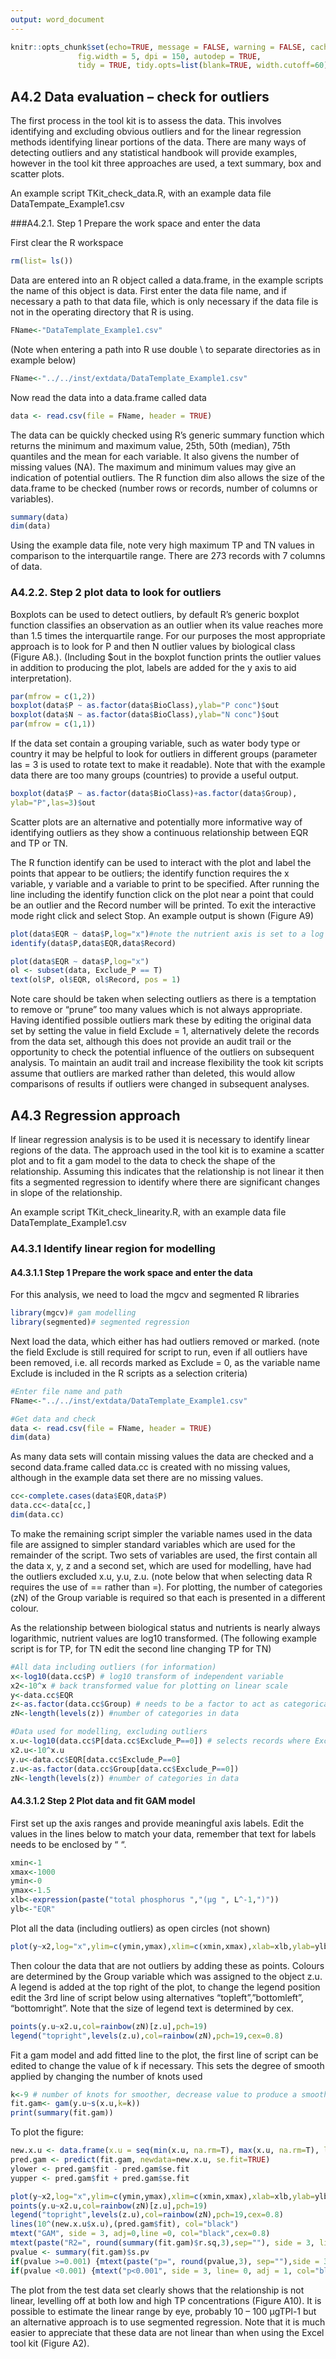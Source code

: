 ```yaml
---
output: word_document
---
```


```r
knitr::opts_chunk$set(echo=TRUE, message = FALSE, warning = FALSE, cache = TRUE,
               fig.width = 5, dpi = 150, autodep = TRUE,
               tidy = TRUE, tidy.opts=list(blank=TRUE, width.cutoff=60))
```


## A4.2 Data evaluation – check for outliers

The first process in the tool kit is to assess the data. This involves identifying and excluding obvious outliers and for the linear regression methods identifying linear portions of the data.  There are many ways of detecting outliers and any statistical handbook will provide examples, however in the tool kit three approaches are used, a text summary, box and scatter plots.

An example script TKit_check_data.R, with an example data file DataTempate_Example1.csv

###A4.2.1. Step 1 Prepare the work space and enter the data

First clear the R workspace
```r
rm(list= ls()) 
```

Data are entered into an R object called a data.frame, in the example scripts the name of this object is data.  First enter the data file name, and if necessary a path to that data file, which is only necessary if the data file is not in the operating directory that R is using.

```r
FName<-"DataTemplate_Example1.csv"
```

(Note when entering a path into R use double \\ to separate directories as in example below)

```r
FName<-"../../inst/extdata/DataTemplate_Example1.csv"
```

Now read the data into a data.frame called data

```r
data <- read.csv(file = FName, header = TRUE)
```

The data can be quickly checked using R’s generic summary function which returns the minimum and maximum value, 25th, 50th (median), 75th quantiles and the mean for each variable. It also givens the number of missing values (NA).  The maximum and minimum values may give an indication of potential outliers. The R function dim also allows the size of the data.frame to be checked (number rows or records, number of columns or variables).

```r
summary(data)
dim(data)
```

Using the example data file, note very high maximum TP and TN values in comparison to the interquartile range.  There are 273 records with 7 columns of data.

### A4.2.2. Step 2 plot data to look for outliers

Boxplots can be used to detect outliers, by default R’s generic boxplot function classifies an observation as an outlier when its value reaches more than 1.5 times the interquartile range. For our purposes the most appropriate approach is to look for P and then N outlier values by biological class (Figure A8.). (Including $out in the boxplot function prints the outlier values in addition to producing the plot, labels are added for the y axis to aid interpretation).

```r
par(mfrow = c(1,2))
boxplot(data$P ~ as.factor(data$BioClass),ylab="P conc")$out
boxplot(data$N ~ as.factor(data$BioClass),ylab="N conc")$out	
par(mfrow = c(1,1))
```

If the data set contain a grouping variable, such as water body type or country it may be helpful to look for outliers in different groups (parameter las = 3 is used to rotate text to make it readable). Note that with the example data there are too many groups (countries) to provide a useful output.

```r
boxplot(data$P ~ as.factor(data$BioClass)+as.factor(data$Group),
ylab="P",las=3)$out
```

Scatter plots are an alternative and potentially more informative way of identifying outliers as they show a continuous relationship between EQR and TP or TN. 

The R function identify can be used to interact with the plot and label the points that appear to be outliers; the identify function requires the x variable, y variable and a variable to print to be specified. After running the line including the identify function click on the plot near a point that could be an outlier and the Record number will be printed.  To exit the interactive mode right click and select Stop. An example output is shown (Figure A9)

```r
plot(data$EQR ~ data$P,log="x")#note the nutrient axis is set to a log scale
identify(data$P,data$EQR,data$Record)
```

```r
plot(data$EQR ~ data$P,log="x")
ol <- subset(data, Exclude_P == T)
text(ol$P, ol$EQR, ol$Record, pos = 1)
```


Note care should be taken when selecting outliers as there is a temptation to remove or “prune” too many values which is not always appropriate.  Having identified possible outliers mark these by editing the original data set by setting the value in field Exclude = 1, alternatively delete the records from the data set, although this does not provide an audit trail or the opportunity to check the potential influence of the outliers on subsequent analysis.  To maintain an audit trail and increase flexibility the took kit scripts assume that outliers are marked rather than deleted, this would allow comparisons of results if outliers were changed in subsequent analyses.

## A4.3 Regression approach 

If linear regression analysis is to be used it is necessary to identify linear regions of the data. The approach used in the tool kit is to examine a scatter plot and to fit a gam model to the data to check the shape of the relationship. Assuming this indicates that the relationship is not linear it then fits a segmented regression to identify where there are significant changes in slope of the relationship.

An example script TKit_check_linearity.R, with an example data file DataTemplate_Example1.csv

### A4.3.1 Identify linear region for modelling

#### A4.3.1.1  Step 1 Prepare the work space and enter the data

For this analysis, we need to load the mgcv and segmented R libraries

```r
library(mgcv)# gam modelling
library(segmented)# segmented regression
```

Next load the data, which either has had outliers removed or marked. (note the field Exclude is still required for script to run, even if all outliers have been removed, i.e. all records marked as Exclude = 0, as the variable name Exclude is included in the R scripts as a selection criteria)

```r
#Enter file name and path
FName<-"../../inst/extdata/DataTemplate_Example1.csv"

#Get data and check
data <- read.csv(file = FName, header = TRUE)
dim(data)
```


As many data sets will contain missing values the data are checked and a second data.frame called data.cc is created with no missing values, although in the example data set there are no missing values.

```r
cc<-complete.cases(data$EQR,data$P)
data.cc<-data[cc,]
dim(data.cc)
```

To make the remaining script simpler the variable names used in the data file are assigned to simpler standard variables which are used for the remainder of the script. Two sets of variables are used, the first contain all the data x, y, z and a second set, which are used for modelling, have had the outliers excluded x.u, y.u, z.u. (note below that when selecting data R requires the use of == rather than =). For plotting, the number of categories (zN) of the Group variable is required so that each is presented in a different colour.

As the relationship between biological status and nutrients is nearly always logarithmic, nutrient values are log10 transformed. (The following example script is for TP, for TN edit the second line changing TP for TN)


```r
#All data including outliers (for information)
x<-log10(data.cc$P) # log10 transform of independent variable
x2<-10^x # back transformed value for plotting on linear scale
y<-data.cc$EQR
z<-as.factor(data.cc$Group) # needs to be a factor to act as categorical variable
zN<-length(levels(z)) #number of categories in data
```


```r
#Data used for modelling, excluding outliers
x.u<-log10(data.cc$P[data.cc$Exclude_P==0]) # selects records where Exclude_P = 0
x2.u<-10^x.u
y.u<-data.cc$EQR[data.cc$Exclude_P==0]
z.u<-as.factor(data.cc$Group[data.cc$Exclude_P==0])
zN<-length(levels(z)) #number of categories in data
```


#### A4.3.1.2 Step 2 Plot data and fit GAM model
First set up the axis ranges and provide meaningful axis labels.  Edit the values in the lines below to match your data, remember that text for labels needs to be enclosed by “ “.

```r
xmin<-1
xmax<-1000
ymin<-0
ymax<-1.5
xlb<-expression(paste("total phosphorus ","(µg ", L^-1,")"))
ylb<-"EQR"
```

Plot all the data (including outliers) as open circles (not shown)

```r
plot(y~x2,log="x",ylim=c(ymin,ymax),xlim=c(xmin,xmax),xlab=xlb,ylab=ylb,cex=1)
```

Then colour the data that are not outliers by adding these as points. Colours are determined by the Group variable which was assigned to the object z.u. A legend is added at the top right of the plot, to change the legend position edit the 3rd line of script below using alternatives “topleft”,”bottomleft”, “bottomright”.  Note that the size of legend text is determined by cex.

```r
points(y.u~x2.u,col=rainbow(zN)[z.u],pch=19)
legend("topright",levels(z.u),col=rainbow(zN),pch=19,cex=0.8)
```

Fit a gam model and add fitted line to the plot, the first line of script can be edited to change the value of k if necessary.  This sets the degree of smooth applied by changing the number of knots used

```r
k<-9 # number of knots for smoother, decrease value to produce a smoother curve
fit.gam<- gam(y.u~s(x.u,k=k))
print(summary(fit.gam))
```

To plot the figure:

```r
new.x.u <- data.frame(x.u = seq(min(x.u, na.rm=T), max(x.u, na.rm=T), length = length(x.u)))
pred.gam <- predict(fit.gam, newdata=new.x.u, se.fit=TRUE)
ylower <- pred.gam$fit - pred.gam$se.fit
yupper <- pred.gam$fit + pred.gam$se.fit

plot(y~x2,log="x",ylim=c(ymin,ymax),xlim=c(xmin,xmax),xlab=xlb,ylab=ylb,cex=1)
points(y.u~x2.u,col=rainbow(zN)[z.u],pch=19)
legend("topright",levels(z.u),col=rainbow(zN),pch=19,cex=0.8)
lines(10^(new.x.u$x.u),(pred.gam$fit), col="black")
mtext("GAM", side = 3, adj=0,line =0, col="black",cex=0.8)
mtext(paste("R2=", round(summary(fit.gam)$r.sq,3),sep=""), side = 3, line=0,adj=.5, col="black",cex=0.8)
pvalue <- summary(fit.gam)$s.pv
if(pvalue >=0.001) {mtext(paste("p=", round(pvalue,3), sep=""),side = 3, line =0, adj = 1, col = "black",cex=0.8)}
if(pvalue <0.001) {mtext("p<0.001", side = 3, line= 0, adj = 1, col="black",cex=0.8)}
```

The plot from the test data set clearly shows that the relationship is not linear, levelling off at both low and high TP concentrations (Figure A10).  It is possible to estimate the linear range by eye, probably 10 – 100 µgTPl-1 but an alternative approach is to use segmented regression. Note that it is much easier to appreciate that these data are not linear than when using the Excel tool kit (Figure A2).


<!-- A4.3.1.3 Step 3 Fit segmented linear model -->
<!-- To fit a segmented regression, it is necessary to estimate the break points. In the test data set curvature is not that marked, thus it is best to start with a single break point. Other data sets may clearly require 2 break points and to accommodate these two different functions have been provided. -->
<!-- First it is necessary to set up two user defined functions Myseg (single break point) and Myseg2 (2 break point). Run the following lines of script to load the user functions into R -->
<!-- #.................................................................................. -->
<!-- Myseg<-function(x2,y,EstBk,EstBk2) -->
<!--  { -->
<!--  Eb<-log10(EstBk) -->
<!--  Eb2<-log10(EstBk) -->
<!--  x<-log10(x2) -->
<!--  print(mod<-lm(y ~ x)) -->
<!--  print(o<-segmented(mod,seg.Z=~x,psi=list(x = c(Eb))))#--fit segmented model -->
<!--  print(summary(o)) -->
<!--  print(bkpt<-10^(o$psi[1,2])) -->
<!--  segments(10^(o$psi[1,2]-o$psi[1,3]),ymin,10^(o$psi[1,2]+o$psi[1,3]),ymin) -->
<!--  points(10^(o$psi[1,2]),ymin,pch=3,cex=1.5) -->
<!--  text(10^(o$psi[1,2]),ymin,round(10^(o$psi[1,2])),pos=3) -->
<!--  print(10^(o$psi[1,2]-o$psi[1,3])) # lower estimate of break point -->
<!--  print(10^(o$psi[1,2]+o$psi[1,3])) -->
<!--  (int<-coef(o)[1]) -->
<!--  (slope<-coef(o)[2]) -->
<!--  (slope2<-coef(o)[2] + coef(o)[3]) -->
<!--  (int2<- int + slope * o$psi[1,2] - slope2 * o$psi[1,2] ) -->
<!--  abline(int,slope, col="blue") -->
<!--  #abline(int2,slope2,col="green") -->
<!--  } -->

<!-- #.................................................................................. -->
<!-- Myseg2<-function(x2,y,EstBk,EstBk2) -->
<!--  { -->
<!--  Eb<-log10(EstBk) -->
<!--  Eb2<-log10(EstBk2) -->
<!--  x<-log10(x2) -->
<!--  print(mod<-lm(y ~ x)) -->
<!--  print(o<-segmented(mod,seg.Z=~x,psi=list(x = c(Eb,Eb2))))#- segmented model -->
<!--  print(summary(o)) -->
<!--  #First break point -->
<!--  print(bkpt<-10^(o$psi[1,2])) -->
<!--  segments(10^(o$psi[1,2]-o$psi[1,3]),ymin,10^(o$psi[1,2]+o$psi[1,3]),ymin) -->
<!--  points(10^(o$psi[1,2]),ymin,pch=3,cex=1.5) -->
<!--  text(10^(o$psi[1,2]),ymin,round(10^(o$psi[1,2])),pos=3) -->
<!--  print(10^(o$psi[1,2]-o$psi[1,3])) # lower estimate of break point -->
<!--  print(10^(o$psi[1,2]+o$psi[1,3])) -->
<!--  #Second break point -->
<!--  print(bkpt2<-10^(o$psi[2,2])) -->
<!--  segments(10^(o$psi[2,2]-o$psi[2,3]),ymin,10^(o$psi[2,2]+o$psi[2,3]),ymin) -->
<!--  points(10^(o$psi[2,2]),ymin,pch=3,cex=1.5) -->
<!--  text(10^(o$psi[2,2]),ymin,round(10^(o$psi[2,2])),pos=3) -->
<!--  print(10^(o$psi[2,2]-o$psi[2,3])) # lower estimate of break point -->
<!--  print(10^(o$psi[2,2]+o$psi[2,3])) -->
<!--  #Calculate slopes and intercepts for each segment -->
<!--  #Seg1 -->
<!--  (int<-coef(o)[1]) -->
<!--  (slope<-coef(o)[2]) -->
<!--  abline(int,slope, col="green") -->
<!--  #Seg2 -->
<!--  (slope2<-coef(o)[2] + coef(o)[3]) -->
<!--  (int2<- int + slope * o$psi[1,2] - slope2 * o$psi[1,2] ) -->
<!--  abline(int2,slope2,col="blue") -->
<!--  #Seg3 -->
<!--  (slope3<-coef(o)[3] + coef(o)[4]) -->
<!--  (int3<- int2 + slope2 * o$psi[2,2] - slope3 * o$psi[2,2] ) -->
<!--  abline(int3,slope3,col="red") -->
<!--  } -->
<!-- #.................................................................................. -->
<!-- For a single break point edit the first line of script to enter the approximate break point, then run the Myseg function line -->
<!-- EstBk<-75  # edit this line with estimated break point -->
<!-- Myseg(x2.u,y.u,EstBk) -->
<!-- For two break points edit the next two lines of script to enter the approximate break points, then run the Myseg2 function line -->
<!-- EstBk<-25  # edit this line with estimated lower break point -->
<!-- EstBk2<-100 # edit this line with estimated upper break point -->
<!-- Myseg2(x2.u,y.u,EstBk,EstBk2) -->

<!-- These scripts add best fit lines to the plot and mark the estimated break points, together with their upper and lower confidence limits, which are printed on the screen as the last lines of output.  e.g. for the 1 break point method the screen shows the list below (Figure A11b).  break point (137), followed by its lower (102) and upper (183) confidence limits -->
<!-- [1] 137.3161 -->
<!-- [1] 102.718 -->
<!-- [1] 183.5678 -->
<!-- With the example data set fitting two break points produces rather unstable predictions, with the lower break varying from 9 -30 µgl-1, an indication that curvature at the lower end of the relationship is weak and that the uncertainty is high. -->

<!-- Figure A 11 Scatter plot showing relationship between EQR and TP with fitted GAM model, with segmented regression lines. a) with two estimated break points at 30 & 125 µgl-1 b) with single estimated break point at 138 µgl-1 (note the break points will only be shown if the y axis starts at 0) -->
<!-- From these outputs, it is possible to determine what range of data can be used to fit a sensible linear relationship.  In this example the curvature is not that great and the estimated break points (30 µgl-1 & 125 µgl-1) would remove many of the data points, thus a single upper limit is used of 138 µgl-1 based on the single break point model. The blue line shows the resulting linear relationship, which tracks the linear portion of the GAM model very closely.  These break points also provide sufficient data above and below the high/good and good/moderate boundary EQR values (0.8 , 0.6) and thus meet the requirements for predicting the TP values at the boundaries. They are also nutrient concentrations that fit with ecological expectations (Phillips et al., 2008). It is important to stress that selecting the segment of data to be used will have a significant influence on the slope of the linear models and thus the predicted boundary values and is to an extent a subjective decision, albeit guided by the gam and segmented regression models. Using the Excel tool different segments of data can quickly be selected and the results compared. -->
<!-- A4.4 Fit regression models and predict boundary values -->
<!-- In the case of data from a single water body type the objective is to fit a simple linear regression. As explained in section in section 2.4 there is uncertainty regarding the true slope of the relationship when the independent variable (nutrient concentration) is likely to contain significant uncertainty.  Thus, the tool kit fits 3 models and estimates the boundary values from each model -->
<!-- •	A OLS regression with EQR as the dependent variable -->
<!-- •	A OLS regression with nutrient concentration as the dependent variable -->
<!-- •	A type II regression, Ranged Major Axis (RMA) regression (Legendre, 2013) -->
<!-- It should be noted that the script for fitting these models is relatively complex and it is not recommended that users unfamiliar with R should attempt to edit the script and thus the default variables in the example data file should be used wherever possible -->
<!-- A second more complex script is provided which deals with data that includes different water body types (TKit_fit_lin_mod2.R).  This is useful where data for a single type do not have a sufficient range of nutrient concentrations to fit a robust model, but it can be demonstrated that the types have similar slopes. In this case RMA regression cannot be used and an alternative approach where the slopes of the two OLS regressions are averaged to provide an geometric mean regression which achieves a similar result. -->
<!-- A4.4.1 Simple case 1, data from a single group (Type or Country). -->
<!-- Example script TKit_fit_lin_mod1.R and the data file DataTemplate_Example1.csv (data are from a single lake type) -->
<!-- For this example, we will continue with TP data, for this analysis we need to load the lmodel2 library. As above we start by clearing the workspace and loading the data -->
<!-- A4.4.2 Step 1 Prepare work space and load data -->
<!-- library(lmodel2)# Type 2 regression -->

<!-- rm(list= ls())  # Clear data -->

<!-- #Enter file name and path -->
<!-- FName<-"DataTemplate_Example2.csv" -->

<!-- #Get data and check -->
<!-- data <- read.csv(file = FName, header = TRUE) -->
<!-- dim(data) -->
<!-- summary(data) -->
<!-- Edit the following line if TP was to be used -->
<!-- #Identify the records with both EQR and P data -->
<!-- cc<-complete.cases(data$EQR,data$P) -->
<!-- data.cc<-data[cc,] -->
<!-- dim(data.cc) -->
<!-- #Data used for modelling, excluding outliers -->
<!-- Assign all the data to x and y variables, including outliers, (so that the outliers can be plotted for information, they are excluded for model fitting within the script) -->
<!-- x<-log10(data.cc$P) -->
<!-- x2<-10^x -->
<!-- y<-data.cc$EQR -->
<!-- Identify the data to be used for modelling, edit the following lines to specify the linear section of the data. In this example the TP data is linear below 138 µgl-1. However, to allow for situations where 2 breaks are needed both a minimum and maximum value are required, with a lower value in this example of 1 µgl-1. -->
<!-- nut.min<-1 # min nutrient value used for model -->
<!-- nut.max<-138 # max nutrient value used for model -->
<!-- To calculate boundary values EQR boundaries are entered. Edit if normalised boundaries of 0.80 and 0.60 are not appropriate -->
<!-- HG<-0.80 -->
<!-- GM<-0.60 -->
<!-- Assign the data, edit the next line if TP or other variable names are used -->
<!-- x.u<-log10(data.cc$P[data.cc$P<=nut.max & -->
<!-- + data.cc$P>=nut.min & -->
<!-- + data.cc$Exclude_P==FALSE]) -->
<!-- y.u<-data.cc$EQR[data.cc$P<=nut.max & -->
<!-- + data.cc$P>=nut.min & -->
<!-- + data.cc$Exclude_P==FALSE] -->
<!-- x2.u<-10^x.u  #back transformed x for plotting on linear scale -->
<!-- The following 2 lines allow a check that the number of records for x and y are the same, a useful check if variable names have had to be changed -->
<!-- length(x.u) -->
<!-- length(y.u) -->
<!-- A4.4.3 Step 2 Fit models and calculate boundaries -->
<!-- Fit OLS model 1 (EQR v Nutrient) and assign intercept to int1 and slope to slope1 -->
<!-- summary(mod1<-lm(y.u~x.u))#Fit model -->
<!-- (int1<-summary(mod1)[[4]][[1]]) -->
<!-- (slope1<-summary(mod1)[[4]][[2]]) -->
<!-- Predict values from model 1 and calculate the upper and lower quantiles of the residuals to use as estimates of the possible range of boundary values -->
<!-- pred.y1<-data.frame(predict(mod1),resid(mod1))#Calculate predicted values and residuals -->
<!-- (upresid.1<-quantile(resid(mod1),0.75,na.rm=T))#All residuals -->
<!-- (lwresid.1<-quantile(resid(mod1),0.25,na.rm=T)) -->
<!-- Calculate the good/moderate and high/good boundary values using model 1 parameters (GM.mod1, HG.mod1) and estimate the range of boundary values using the upper and lower quantiles of the residuals (GMU.mod1, GML.mod1, HGU.mod1, HGL.mod1) -->
<!-- (GM.mod1<-round(10^((GM-int1)/slope1),0)) # Predicted GM boundary value -->
<!-- (GMU.mod1<-round(10^((GM-int1-upresid.1)/slope1),0)) -->
<!-- (GML.mod1<-round(10^((GM-int1-lwresid.1)/slope1),0)) -->

<!-- (HG.mod1<-round(10^((HG-int1)/slope1),0)) # Predicted HG boundary value -->
<!-- (HGU.mod1<-round(10^((HG-int1-upresid.1)/slope1),0)) -->
<!-- (HGL.mod1<-round(10^((HG-int1-lwresid.1)/slope1),0)) -->
<!-- Fit OLS model 2 (Nutrient v EQR) and assign intercept to int2 and slope to slope2 -->
<!-- summary(mod2<-lm(x.u~y.u)) # Fit model -->
<!-- (int2<-summary(mod2)[[4]][[1]]) -->
<!-- (slope2<-summary(mod2)[[4]][[2]]) -->
<!-- To compare model 2 with model 1 we need to invert the model so that -->
<!-- x = slope2 * y   becomes -->
<!-- y = 1/slope2 *x -->
<!-- thus the inverted model has a slope of 1/slope2. -->
<!-- As we know that the definition of the best fit line passes through the point (x̅, y̅) then the intercept value for the inverted model 2 can be calculated as y̅ - x̅/slope2.  This is the value of y when x = 0 which the script assigns to variable y0. -->
<!-- (y0<-mean(y.u)- (mean(x.u)/slope2)) -->
<!-- Set up a new data.frame with observed data x.u, y.u and calculated y0 from inverted model 2 and add the calculated predicted y values and the model residuals. Calculate the upper and lower quantiles of the residuals to use as estimates of the possible range of boundary values -->
<!-- (pred.y2<-data.frame(x.u,y.u,y0)) # set up data.frame -->
<!-- (pred.y2<-within(pred.y2,pred.y2<-x.u*1/slope2+y0)) # calc predicted values -->
<!-- (pred.y2<-within(pred.y2,resid.2<-y.u-pred.y2)) # calc residuals resid.2 -->
<!-- upresid.2<-quantile(pred.y2$resid.2,0.75,na.rm=T) -->
<!-- lwresid.2<-quantile(pred.y2$resid.2,0.25,na.rm=T) -->
<!-- Calculate the good/moderate and high/good boundary values using inverted model 2 parameters (GM.mod2, HG.mod2) and estimate the range of boundary values using the upper and lower quantiles of the residuals (GMU.mod2, GML.mod2, HGU.mod2, HGL.mod2) -->
<!-- (GM.mod2<-round(10^((GM-y0)*slope2),0)) # Predicted GM boundary value -->
<!-- (GMU.mod2<-round(10^((GM-y0-upresid.2)*slope2),0)) -->
<!-- (GML.mod2<-round(10^((GM-y0-lwresid.2)*slope2),0)) -->

<!-- (HG.mod2<-round(10^((HG-y0)*slope2),0)) # Predicted HG boundary factor (HA) -->
<!-- (HGU.mod2<-round(10^((HG-y0-upresid.2)*slope2),0)) -->
<!-- (HGL.mod2<-round(10^((HG-y0-lwresid.2)*slope2),0)) -->
<!-- Fit model 4 (EQR v Nutrient) using type II Ranged Major Axis (RMA) regression and assign intercept to RMA.int and slope to RMA.slope.  (note model 3 in the Tool Kit is a geometric mean regression calculated by taking the geometric average of the slopes of model 1 and inverted model 2. It is not needed for the simple case of a relationship without a factor). -->
<!-- To fit a RMA regression we use R package lmodel2 which performs a variety of regression methods including RMA -->
<!-- lmod<-lmodel2(y.u~x.u,range.y="relative",range.x="interval",nperm=99) -->
<!-- lmod # provides a summary of all models including conventional OLS -->
<!-- (RMA.int<-lmod$regression.results[[2]][[4]]) -->
<!-- (RMA.slope<-lmod$regression.results[[3]][[4]]) -->
<!-- Predict values from model 4 and calculate the upper and lower quantiles of the residuals to use as estimates of the possible range of boundary values -->
<!-- pred.yRMA<-x.u*RMA.slope+RMA.int -->
<!-- (upresid.RMA<-quantile(resid.RMA<-y.u-pred.yRMA,0.75,na.rm=T)) -->
<!-- (lwresid.RMA<-quantile(resid.RMA<-y.u-pred.yRMA,0.25,na.rm=T)) -->
<!-- Calculate the good/moderate and high/good boundary values using model 4 parameters (GM.mod4, HG.mod4) and estimate the range of boundary values using the upper and lower quantiles of the residuals (GMU.mod4, GML.mod4, HGU.mod4, HGL.mod4) -->
<!-- (GM.mod4<-round(10^((GM-RMA.int)/RMA.slope),0))#Predicted GM boundary value -->
<!-- (GML.mod4<-round(10^((GM-RMA.int-lwresid.RMA)/RMA.slope),0)) -->
<!-- (GMU.mod4<-round(10^((GM-RMA.int-upresid.RMA)/RMA.slope),0)) -->

<!-- (HG.mod4<-round(10^((HG-RMA.int)/RMA.slope),0))#Predicted HG boundary value -->
<!-- (HGL.mod4<-round(10^((HG-RMA.int-lwresid.RMA)/RMA.slope),0)) -->
<!-- (HGU.mod4<-round(10^((HG-RMA.int-upresid.RMA)/RMA.slope),0)) -->
<!-- > -->
<!-- A4.4.4 Step 3 Plot graphs and output boundaries -->
<!-- This section will produce 3 plots comparing the three models and the predicted good/moderate nutrient boundary values. The final section places a copy of the boundary values into the clipboard to allow values to be pasted into Excel to create a summary table -->
<!-- First set up the axis ranges and provide axis labels.  Edit the values in the lines below to match your data. -->
<!-- x<-log10(data.cc$P) -->
<!-- x2<-10^x -->
<!-- y<-data.cc$EQR -->
<!-- xmin<- 5 -->
<!-- xmax<- 500 -->
<!-- ymin<- 0 -->
<!-- ymax<- 1.5 -->
<!-- xlb<-expression(paste("total phosphorus ","(µg ", L^-1,")")) -->
<!-- ylb<-"EQR" # Y axis label -->
<!-- Create a new graphics window and set up 3 panes with appropriate margins -->
<!-- win.graph(width=14,height=4.5)# new graphic window -->
<!-- par(mfrow=c(1,3)) -->
<!-- par(mar=c(4,5,3.5,1)) -->
<!-- Set up title for Fig A and produce plot. -->
<!-- title<-"Regression of EQR on P" -->
<!-- First plot all the data as open circles -->
<!-- plot(y~x2,ylim=c(ymin,ymax),xlim=c(xmin,xmax),main=title,log="x",ylab=ylb, -->
<!-- xlab=xlb,las=1) -->
<!-- Mark the data points used for models as solid circles -->
<!-- points(y.u~x2.u,pch=19) -->
<!-- Add cross to mark data mean point ( x̅ ,y̅) -->
<!-- points((10^mean(x.u)),mean(y.u),pch=3,cex=3) # plot mean of x and y -->
<!-- Extract regression statistics and add to plot. R2, significance, slope and standard error of slope, -->
<!-- mtext(paste("R2=", round(summary(mod1)$r.sq,3),sep=""), side = 3, -->
<!-- line=0,adj=0,col="black",cex=0.8) -->
<!-- pvalue<-pf(summary(mod1)[[10]][[1]],summary(mod1)[[10]][[2]], -->
<!-- summary(mod1)[[10]][[3]],lower.tail=F) -->
<!-- if(pvalue >=0.001) {mtext(paste("p=", round(pvalue,3), sep=""),side = 3, line =0, -->
<!--  adj = 0.25,	col = "black",cex=0.8)} -->
<!-- if(pvalue <0.001) {mtext("p<0.001", side = 3, line= 0, adj = 0.25, -->
<!-- 	col="black",cex=0.8)} -->
<!-- mtext(paste("slope= ", round(summary(mod1)[[4]][[2]],3)," se ", -->
<!-- round(summary(mod1)[[4]][[4]],3),sep=""),side = 3,line=0,adj=0.75, col="black",cex=0.8) -->
<!-- Set up data.frame for fitted line and add to plot with upper and lower quartiles of residuals -->
<!-- new.x <- data.frame(x = seq(min(x, na.rm=T), max(x, na.rm=T), length = -->
<!-- 	length(x))) # new values of X on log scale -->
<!-- lines(10^(new.x$x),new.x$x*slope1+int1) -->
<!-- lines(10^(new.x$x),new.x$x*slope1+int1+upresid.1,lty=2) -->
<!-- lines(10^(new.x$x),new.x$x*slope1+int1+lwresid.1,lty=2) -->
<!-- abline("h"=GM,lty=1) -->
<!-- abline("v"=GM.mod1,lty=1) -->
<!-- abline("v"=GMU.mod1,lty=3) -->
<!-- >-abline("v"=GML.mod1,lty=3) -->
<!-- >-text(xmin,GM+0.03,GM,pos=4) -->
<!-- >-text(GM.mod1,ymin,GM.mod1,pos=3) -->
<!-- >-text(GMU.mod1,ymin,GMU.mod1,pos=4) -->
<!-- >-text(GML.mod1,ymin,GML.mod1,pos=2) -->
<!-- Set up title for Fig B and produce plot. -->
<!-- title<-"Regression of P on EQR" -->
<!-- plot(y~x2,ylim=c(ymin,ymax),xlim=c(xmin,xmax),main=title,log="x",ylab=ylb,xlab=xlb, -->
<!--  las=1) -->
<!-- points(y.u~x2.u,pch=19) -->
<!-- points((10^mean(x.u)),mean(y.u),pch=3,cex=3) # plot mean of x and y on linear -->
<!-- 	scale -->
<!-- mtext(paste("R2=", round(summary(mod2)$r.sq,3),sep=""), side = 3, line=0,adj=0, -->
<!-- 	col="black",cex=0.8) -->
<!-- pvalue<-pf(summary(mod2)[[10]][[1]],summary(mod2)[[10]][[2]], -->
<!-- summary(mod2)[[10]][[3]],lower.tail=F) -->
<!-- if(pvalue >=0.001) {mtext(paste("p=", pvalue, sep=""),side = 3, line =0, adj = -->
<!-- 	0.25, col = "black",cex=0.8)} -->
<!-- if(pvalue <0.001) {mtext("p<0.001", side = 3, line= 0, adj = 0.25, -->
<!-- col="black",cex=0.8)} -->
<!-- mtext(paste("slope= ", round(1/summary(mod2)[[4]][[2]],3)," se ", -->
<!-- round(summary(mod2)[[4]][[4]],3),sep=""), side = 3, line=0,adj=0.75, -->
<!-- col="black",cex=0.8) -->

<!-- new.x <- data.frame(x = seq(min(x, na.rm=T), max(x, na.rm=T), length = -->
<!-- 	length(x)))#new values of X on log scale -->
<!-- lines(10^(new.x$x),new.x$x*1/slope2+y0) -->
<!-- lines(10^(new.x$x),new.x$x*1/slope2+y0+upresid.2,lty=2) -->
<!-- lines(10^(new.x$x),new.x$x*1/slope2+y0+lwresid.2,lty=2) -->
<!-- abline("h"=GM,lty=1) -->
<!-- abline("v"=GM.mod2,lty=1) -->
<!-- abline("v"=GMU.mod2,lty=3) -->
<!-- abline("v"=GML.mod2,lty=3) -->
<!-- text(xmin,GM+0.03,GM,pos=4) -->
<!-- text(GM.mod2,ymin,GM.mod2,pos=3) -->
<!-- text(GMU.mod2,ymin,GMU.mod2,pos=4) -->
<!-- text(GML.mod2,ymin,GML.mod2,pos=2) -->
<!-- Set up title for Fig C and produce plot. -->
<!-- title<-"Ranged major axis regression EQR v N" -->

<!-- plot(y~x2,ylim=c(ymin,ymax),xlim=c(xmin,xmax),main=title,log="x",ylab=ylb, -->
<!-- 	xlab=xlb,las=1) -->
<!-- points(y.u~x2.u,pch=19) -->
<!-- points(10^(mean(x.u)),mean(y.u),pch=3,cex=3) -->
<!-- mtext(paste("RMA slope=", round(RMA.slope,3),sep=""), side = 3, line=0,adj=0.6, -->
<!-- 	col="black",cex=0.8) -->

<!-- new.x <- data.frame(x = seq(min(x, na.rm=T), max(x, na.rm=T), length = 500)) -->
<!-- lines(10^(new.x$x),new.x$x*RMA.slope+RMA.int) -->
<!-- lines(10^(new.x$x),new.x$x*RMA.slope+RMA.int+upresid.RMA,lty=2) -->
<!-- lines(10^(new.x$x),new.x$x*RMA.slope+RMA.int+lwresid.RMA,lty=2) -->
<!-- abline("h"=GM,lty=1) -->
<!-- abline("v"=GM.mod4,lty=1) -->
<!-- abline("v"=GMU.mod4,lty=3) -->
<!-- abline("v"=GML.mod4,lty=3) -->
<!-- text(xmin,GM+0.03,GM,pos=4) -->
<!-- text(GM.mod4,ymin,GM.mod4,pos=3) -->
<!-- text(GMU.mod4,ymin,GMU.mod4,pos=4) -->
<!-- text(GML.mod4,ymin,GML.mod4,pos=2) -->
<!-- Collect information about the models together with the predicted boundary values into a data.frame called out1. -->
<!-- (out1<-data.frame( -->
<!-- R2=c(round(summary(mod1)[[9]],3),"",""), -->
<!-- N=c(length(x.u),"",""), -->
<!-- slope=c(slope1,RMA.slope,1/slope2), -->
<!-- int=c(int1,RMA.int,y0), -->
<!-- GM =c(GM.mod1,GM.mod4,GM.mod2), -->
<!-- GML=c(GML.mod1,GML.mod4,GML.mod2), -->
<!-- GMU=c(GMU.mod1,GMU.mod4,GMU.mod2), -->
<!-- HG =c(HG.mod1,HG.mod4,HG.mod2), -->
<!-- HGL=c(HGL.mod1,HGL.mod4,HGL.mod2), -->
<!-- HGU=c(HGU.mod1,HGU.mod4,HGU.mod2))) -->
<!-- Data.frame contains the following values as columns; R2 the number of observations used N, slope, intercept, predicted good/moderate boundary GM, lower and upper estimates of good/moderate boundaries GML GMU, the high/good boundary HG, lower and upper estimates of high/good boundaries HGL HGU. Rows are results for Model 1, Model 3 and Model 2. -->
<!-- Content of out1 for test data set shown below -->
<!--      R2  N      slope      int GM GML GMU HG HGL HGU -->
<!-- 1 0.539 87 -0.6916571 1.793354 53  35  72 27  18  37 -->
<!-- 2          -0.8382970 2.016205 49  35  63 28  20  36 -->
<!-- 3          -1.2702621 2.672670 43  32  60 30  22  42 -->
<!-- Write this to clipboard for pasting into Excel -->
<!-- write.table(out1,"clipboard",sep="\t",row.names=F,col.names=F) -->
<!-- After formatting and adding titles in Excel a table can be produced (Table A 4) -->
<!-- Table A 4 Summary output from models showing predicted boundary values and ranges derived from the upper and lower quartiles of model residuals -->






<!-- good/moderate -->

<!-- high/good -->



<!-- R2 -->
<!-- N -->
<!-- slope -->
<!-- intercept -->
<!-- Pred -->
<!-- 25th -->
<!-- 75th -->
<!-- Pred -->
<!-- 25th -->
<!-- 75th -->

<!-- OLS EQR v TN -->
<!-- 0.539 -->
<!-- 87 -->
<!-- -0.692 -->
<!-- 1.793 -->
<!-- 53 -->
<!-- 35 -->
<!-- 72 -->
<!-- 27 -->
<!-- 18 -->
<!-- 37 -->

<!-- RMA EQR v TN -->


<!-- -0.838 -->
<!-- 2.016 -->
<!-- 49 -->
<!-- 35 -->
<!-- 63 -->
<!-- 28 -->
<!-- 20 -->
<!-- 36 -->

<!-- OLS TN v EQR -->


<!-- -1.270 -->
<!-- 2.673 -->
<!-- 43 -->
<!-- 32 -->
<!-- 60 -->
<!-- 30 -->
<!-- 22 -->
<!-- 42 -->
<!-- The plots that the script produces are shown as Figure A12 -->

<!-- Figure A 12 Relationship between EQR and TP concentration in test data set showing a) OLS regression of EQR v TP, b) OLS regression of TP on EQR (inverted to plot on same scales), RMA type II regression.  Predicted good/moderate boundary values shown, cross marks mean of EQR and TP, open circles points not used in model) -->
<!-- A5 Potential Problems -->
<!-- A5.1 Data does not cover an adequate gradient -->
<!-- For the regression approach it is important that the data cover a sufficiently wide gradient. For example, in parts of Europe there may be few water bodies in good or high status, conversely for some water body types there may be few impacted examples. -->
<!-- An example from a data set of low alkalinity lakes is shown in Figure A13a, only one lake is worse than good status (EQR <0.60). A GAM model clearly indicates that EQR values level off where TP is <7 µgl-1 and a linear model fitted to data above this value needs to be extrapolated to determine the TP value at the good/moderate boundary.  Additionally, the single lake in poor status is likely to be very influential. Fitting a type II model to these data would produce a steeper slope and as the mean of the data lies within high status, some distance from the good/moderate boundary the change in slope would significantly lower the good/moderate TP boundary. This illustrates that it is undesirable to use models where extrapolation is required when setting boundary values. -->
<!-- The best solution would be to obtain data from more impacted lakes of the same lake type, perhaps from a neighboring country, although this introduces additional problems of ensuring that the EQR metric is on a comparable scale.  An alternative solution is to consider fitting a more complex model which includes other lake types. A visual inspection of the scatter plot (Figure A13b), suggests that other lake types have a similar slope to the low alkalinity lakes but have different intercepts. Thus, a model of the form EQR = a Log10[TP] + c + Type, might be appropriate, from which it is possible to calculate boundary values using a common slope and type specific intercepts. -->

<!-- Figure A 13 Relationship between phytoplankton EQR and mean annual TP for a) low alkalinity clear water lakes and b) low (LA), moderate (MA), high (HA) alkalinity clear water and organic lakes. Red lines show gam models, green line linear OLS fit for low alkalinity lakes in range of TP 7-100 µgl-1, black line linear fit to all lake types. Cross marks the mean of EQR and TP for the low alkalinity lakes. -->

<!-- As this may be a relatively common problem an R script to do this is included in the toolkit (TKit_fit_lin_mod2.R). It is stressed that the approach used is not statistically perfect and other better solutions may be available so it is suggested that a statistician should be consulted.  However, the toolkit provides a potential solution. -->
<!-- A5.1.1 Case 2, data from a more than one group (Type or Country). -->
<!-- Use data in DataTemplate_Example2.csv and script TKit_fit_mod2. In this script, we fit a model that includes a categorical grouping variable, such as lake type that allows a model to be fitted that has the same slope but different intercepts to be calculated for each group (lake type). -->
<!-- The script follows a similar pattern to the previous example and is thus is not described in such detail. It is assumed that prior to running the script outliers have been identified and the linear portion of the data determined. As previously, three regression models are fitted, an OLS of EQR v TP, an OLS of TP v EQR and a geometric mean regression derived from the geometric average of the slopes from the two OLS models (as is used in the Excel toolkit). -->
<!-- The first section of script loads the data, selects records where both EQR and TP data are available and allocates the variables x,y  to the data (Log10 TP & EQR).  In addition, the variable z is used to hold the categorical grouping variable (Group), the as.factor function is used to ensure that numeric codes are treated as categories. The linear part of the data used for modelling are allocated to variables x.u,y.u and z.u, using the variables nut.min and nut.max to define the appropriate range. -->
<!-- rm(list= ls())  		# Clear data -->

<!-- ################################################################################# -->
<!-- #		Step 1 get the data		 	 					  # -->
<!-- ################################################################################# -->

<!-- #Enter file name and path -->
<!-- FName<-"DataTemplate_Example2.csv" -->

<!-- #Get data and check -->
<!-- data <- read.csv(file = FName, header = TRUE) -->
<!-- dim(data) -->
<!-- summary(data) -->

<!-- #Identify the records with both EQR and TP data to produce a data set without missing values -->
<!-- cc<-complete.cases(data$EQR,data$P) -->
<!-- data.cc<-data[cc,] -->
<!-- dim(data.cc) -->

<!-- #------------------------------------------------------------------------------------- -->
<!-- #			Get all data for plotting -->
<!-- #------------------------------------------------------------------------------------- -->
<!-- x<-log10(data.cc$P) -->
<!-- x2<-10^x -->
<!-- y<-data.cc$EQR -->
<!-- z<-as.factor(data.cc$Group) -->
<!-- zN<-length(levels(z)) -->
<!-- #------------------------------------------------------------------------------------- -->
<!-- #             Assign data used for models to x.u and y.u -->
<!-- #------------------------------------------------------------------------------------- -->
<!-- nut.min<-7	#min nutrient value used for model -->
<!-- nut.max<-100	#max nutrient value used for model -->

<!-- # Enter the high/good and good/moderate boundary values -->
<!-- HG<-0.80 -->
<!-- GM<-0.60 -->

<!-- x.u<-log10(data.cc$P[data.cc$P<=nut.max & -->
<!-- 	data.cc$P>=nut.min & -->
<!-- 	data.cc$Exclude_P==FALSE]) -->
<!-- y.u<-data.cc$EQR[data.cc$P<=nut.max & -->
<!-- 	data.cc$P>=nut.min & -->
<!-- 	data.cc$Exclude_P==FALSE] -->
<!-- x2.u<-10^x.u  #back transformed x for plotting on linear scale -->
<!-- z.u<-as.factor(data.cc$Group[data.cc$P<=nut.max & -->
<!-- 	data.cc$P>=nut.min & -->
<!-- 	data.cc$Exclude_P==FALSE]) -->
<!-- zN.u<-length(levels(z.u)) -->
<!-- # Check the data records are the same length -->
<!-- length(x.u) -->
<!-- length(y.u) -->
<!-- length(z.u) -->

<!-- For convenience, the next section produces a plot which can be used to check and visualise the data (Figure A14). -->

<!-- Figure A 14 Scatter plot showing relationship between EQR and TP concentration for different groups of water body, in this example lake type (high, moderate, low alkalinity & organic lakes). Open circles show data not used for modelling as they are either outliers or beyond the linear range, included for information. -->
<!-- The next section is important as it checks whether the proposed modelling approach is appropriate. Three models are compared: -->
<!-- •	mod1 without the categorical variable -->
<!-- •	mod1a with categorical variable included but without interactions (common slopes) -->
<!-- •	mod1b with categorical variable and with interaction (different slopes) -->
<!-- The models are compared using the Akaike Information Criterion (AIC), a measure of the relative quality of statistical models.  The model with the lowest AIC being the most appropriate model to use. -->
<!-- #..................................................................................... -->
<!-- # Compare models including grouping variable, with and without interaction -->
<!-- #..................................................................................... -->
<!-- summary(mod1<-lm(y.u~x.u))	 #base model, no group variable -->
<!-- summary(mod1a<-lm(y.u~x.u+z.u))#model with group variable, different intercepts -->
<!-- summary(mod1b<-lm(y.u~x.u*z.u))#model with interaction term, different slopes & intercept -->
<!-- AIC(mod1,mod1a,mod1b)		 #compare models, select model with lowest AIC -->
<!-- With the example data the following output is produced. -->
<!--       df        AIC -->
<!-- mod1   3  -87.85119 -->
<!-- mod1a  6 -140.58890 -->
<!-- mod1b  9 -137.17964 -->
<!-- It shows that the models including type are substantially better than the simple model (mod1). There is very little difference between the models with and without interaction terms, so it is appropriate to continue using the script which fits models with a common slope (mod1a). -->
<!-- If the model with interaction (mod1b) had a significantly lower AIC, then this indicates that different slopes are needed and analysis of a combined data set in this way would not be appropriate. -->
<!-- Stop at this point if mod1b has the lowest AIC -->
<!-- The next 3 sections fit the two OLS models and then calculate the slope and intercepts for the 3rd model by taking the geometric average of model 1 and the inverted model 2.  For each model different intercepts are calculated for each water body type.  The script has been designed to work with different numbers of categories, but it is probably only appropriate to use up to 5 different categories.  Examination of the model summaries will provide indications as to which types are most different and suggest ways of combining categories. -->
<!-- As in the previous simple example the upper and lower quartiles of the residual are calculated and used to estimate uncertainty of the predicted boundary values. -->
<!-- ...................................................................................... -->
<!-- #	Model 1a OLS Y on X + Z -->
<!-- #..................................................................................... -->
<!-- summary(mod1a<-lm(y.u~x.u+z.u)) -->

<!-- # 	predict values of y from model 1 -->
<!-- pred.y1a<-data.frame(predict(mod1a),resid(mod1a),z.u)#Calculate predicted values and residuals -->

<!-- #	Calculate upper and lower quartiles of residuals for 1st factor -->
<!-- upresid.1a<-quantile(subset(pred.y1a$resid.mod1a,z.u==levels(z.u)[1]),0.75,na.rm=T) -->
<!-- lwresid.1a<-quantile(subset(pred.y1a$resid.mod1a,z.u==levels(z.u)[1]),0.25,na.rm=T) -->

<!-- #	Extract the slope for model 1a -->
<!-- slope1a<-summary(mod1a)[[4]][[2]] -->

<!-- #	Extract the intercept for 1st grouping factor of model 1a -->
<!-- int1a<-summary(mod1a)[[4]][[1]] -->
<!-- The next lines of script calculate the boundary values and their upper and lower ranges. Initially the values for the 1st grouping factor are determined. -->
<!-- #	Calculate GM and HG boundaries with upper and lower estimates for 1st factor -->
<!-- GM.mod1a<-round(10^((GM-int1a[1])/slope1a),0) -->
<!-- GMU.mod1a<-round(10^((GM-int1a[1]-upresid.1a[1])/slope1a),0) -->
<!-- GML.mod1a<-round(10^((GM-int1a[1]-lwresid.1a[1])/slope1a),0) -->
<!-- HG.mod1a<-round(10^((HG-int1a[1])/slope1a),0) -->
<!-- HGU.mod1a<-round(10^((HG-int1a[1]-upresid.1a[1])/slope1a),0) -->
<!-- HGL.mod1a<-round(10^((HG-int1a[1]-lwresid.1a[1])/slope1a),0) -->
<!-- The intercepts and boundaries for the remaining grouping factors are then determined -->
<!-- #	Extract quartiles of residuals, intercepts, calculate boundaries for -->
<!-- #	remaining factors on model 1a -->
<!-- for (i in 2:zN.u){ -->
<!-- 	upresid.1a<-cbind(upresid.1a,quantile(subset(pred.y1a$resid.mod1a,z.u==levels(z.u)[i]),0.75,na.rm=T)) -->
<!-- 	lwresid.1a<-cbind(lwresid.1a,quantile(subset(pred.y1a$resid.mod1a,z.u==levels(z.u)[i]),0.25,na.rm=T)) -->
<!-- 	int1a<-cbind(int1a,(int1a[1]+summary(mod1a)[[4]][[(i+1)]])) -->
<!-- 	GM.mod1a<-cbind(GM.mod1a,round(10^((GM-int1a[i])/slope1a),0)) -->
<!-- 	GMU.mod1a<-cbind(GMU.mod1a,round(10^((GM-int1a[i]-upresid.1a[i])/slope1a),0)) -->
<!-- 	GML.mod1a<-cbind(GML.mod1a,round(10^((GM-int1a[i]-lwresid.1a[i])/slope1a),0)) -->
<!-- 	HG.mod1a<-cbind(HG.mod1a,round(10^((HG-int1a[i])/slope1a),0)) -->
<!-- 	HGU.mod1a<-cbind(HGU.mod1a,round(10^((HG-int1a[i]-upresid.1a[i])/slope1a),0)) -->
<!-- 	HGL.mod1a<-cbind(HGL.mod1a,round(10^((HG-int1a[i]-lwresid.1a[i])/slope1a),0)) -->
<!-- 	} -->
<!-- The results are then placed in a data.frame (Sum.mod1a) to provide a convenient way to view the results of the 1st model and the predicted boundary values. -->
<!-- (Sum.mod2a<-data.frame( -->
<!-- 	R2=c(round(summary(mod2a)[[9]],3)), -->
<!-- 	N=c(length(x.u)), -->
<!-- 	slope=c(1/slope2a), -->
<!-- 	int=c(y0), -->
<!-- 	GM =c(GM.mod2a), -->
<!-- 	GML=c(GML.mod2a), -->
<!-- 	GMU=c(GMU.mod2a), -->
<!-- 	HG =c(HG.mod2a), -->
<!-- 	HGL=c(HGL.mod2a), -->
<!-- 	HGU=c(HGU.mod2a), -->
<!-- 	row.names=levels(z.u))) -->
<!-- This produces the following output, GM the good/moderate boundary, GML & GMU the interquartile range for the good/moderate boundary, HG the high/good boundary and its interquartile range HGL & HGU.  The R2, number of cases, slope -->
<!--      R2   N     slope      int GM GML GMU HG HGL HGU -->
<!-- HA 0.68 165 -1.176002 2.571136 47  38  59 32  25  40 -->
<!-- LA 0.68 165 -1.176002 2.089956 18  14  23 12  10  16 -->
<!-- MA 0.68 165 -1.176002 2.213039 24  17  30 16  11  20 -->
<!-- OR 0.68 165 -1.176002 2.515504 43  28  61 29  19  41 -->
<!-- Note that at the end of the script there is a different summary output that allows the different models to be compared for each water body category (type). -->
<!-- Similar approaches are then followed to determine the other models, although the script for model 2 is slightly more complex to allow for the model inversion needed to visualise the output.  Details are not shown here, see script for details and to run the example. -->
<!-- The script then produces a plot comparing each of the models and showing the predicted boundary values (Figure A15). For clarity, the upper and lower ranges of the boundaries are not shown. This section of script starts by setting the axis limits and labels, which for a different example may need to be edited. -->
<!-- #================================================================================== -->
<!-- #	re-set scales for plotting -->
<!-- xmin<- 5 -->
<!-- xmax<- 200 -->
<!-- ymin<- 0 -->
<!-- ymax<- 1.5 -->

<!-- MetricUsed<-"Phytoplankton" -->
<!-- #	set up scales & labels for axis -->
<!-- ylb<-"EQR" # Y axis label -->
<!-- xlb<-expression(paste("total phosphorus ","(µg ", L^-1,")")) -->

<!-- win.graph(width=14,height=9)					# new graphic window -->
<!-- par(mfrow=c(2,3)) 						# delete this line if separate plots are required -->
<!-- par(mar=c(4,5,3.5,1)) -->
<!-- #.................................................................................. -->
<!-- #	Fig A -->
<!-- #.................................................................................. -->
<!-- Following the plot the model summary information and boundary values are collected and placed in a series of data frames called Out1, Out 2 etc, each containing the summary for a single water body type. The final line of extract below places the output into the clipboard enabling a paste to Excel etc -->
<!-- for(i in 1:zN.u){ -->
<!-- 		out<-data.frame( -->
<!-- 		Type=c(levels(z.u)[i],"",""), -->
<!-- 		R2=c(round(summary(mod1a)[[9]],3),"",round(summary(mod2a)[[9]],3)), -->
<!-- 		N=c(length(x.u),"",""), -->
<!-- 		slope=c(round(slope1a,3),round(slope3a,3),round(1/slope2a,3)), -->
<!-- 		int=c(round(int1a[i],3),round(int3a[i],3),round(y0[i],3)), -->
<!-- 		GM =c(GM.mod1a[i],GM.mod3a[i],GM.mod2a[i]), -->
<!-- 		GML=c(GML.mod1a[i],GML.mod3a[i],GML.mod2a[i]), -->
<!-- 		GMU=c(GMU.mod1a[i],GMU.mod3a[i],GMU.mod2a[i]), -->
<!-- 		HG =c(HG.mod1a[i],HG.mod3a[i],HG.mod2a[i]), -->
<!-- 		HGL=c(HGL.mod1a[i],HGL.mod3a[i],HGL.mod2a[i]), -->
<!-- 		HGU=c(HGU.mod1a[i],HGU.mod3a[i],HGU.mod2a[i]), -->
<!-- row.names=c("OLS EQR v TP","geometric mean regression","OLS TP v EQR")) -->
<!-- 		assign(paste("Out",i,sep=""),out) -->
<!-- 	} -->
<!-- # The following lines show output on console and then place in clipboard -->
<!-- print(Out1) -->
<!-- write.table(Out1,"clipboard",sep="\t",row.names=F,col.names=F) -->
<!-- #Now paste to Excel -->
<!-- The output is as follows, 1st row model 1, then model 3, finally model 2. -->
<!--                           Type    R2   N  slope   int GM GML GMU HG HGL HGU -->
<!-- OLS EQR v TP                HA 0.622 165 -0.562 1.549 49  29  72 21  13  32 -->
<!-- geometric mean regression                -0.813 1.967 48  33  63 27  19  36 -->
<!-- OLS TP v EQR                    0.68     -1.176 2.571 47  38  59 32  25  40 -->



<!-- Figure A 15 Output from TKit_fit_lm2 comparing models and showing ranges of a) good/moderate and b) high/good boundaries fitted to data grouped by lake type.A5.2 Substantial scatter in the data -->
<!-- A5.2.1 Case 3, data with significant scatter -->
<!-- In some cases, inspection of a scatter plot of the relationship between EQR and nutrient concentration will reveal substantial scatter (Figure A16a). The next step might be to combine these data with similar data from other countries, in this example intercalibration (IC) data from Eastern Continental GIG (ECGIG) for phytoplankton are combined with IC data from CBGIG and some additional data from NGIG. The EQRs from CBGIG and NGIG were the IC common metric (Phillips et al., 2013) which were normalised to ensure they were on the same scale as the ECGIG data (Figure A16b). There is clearly some overlap between the GIG datasets, but the scatter forms an inverted wedge, with the majority of the ECGIG data having much higher EQR values than might have been expected from the relationships for this lake type produced using the CBGIG data (Phillips et al., 2016). The shape of this scatter plot is characteristic of the influence of a pressure that is mitigated by some other factor.  Low EQR values only occur when TP concentration is elevated, but high EQR values occur over a wide range of TP concentrations.  In very shallow lakes it is well known that zooplankton grazing may limit phytoplankton production and this might be an explanation. If it were, then the status of phytoplankton is independent of TP, although an elevated concentration could still represent a risk to its status.  The TP concentration that would represent a low risk to achieving good status might be determined by fitting a line to a lower quantile of the data. -->

<!-- Figure A 16 Relationship between phytoplankton EQR and TP in very shallow calcareous lakes (broad type 4) from a) Eastern Continental GIG (IC Type L-EC1) and b) Central Baltic GIG, NGIG and Eastern Continental GIG -->
<!-- A5.2.1.1 Fitting a lower quantile -->
<!-- Fitting lines to lower quantiles of data can be achieved using R via the package “quantreg”. Fitting a non-linear line to the 25th quartile using the function rqss suggests that the relationship may be linear over part of its range, although there may be a significant change of slope around 50 µgL-1.  This illustrates the difficulty of using quantiles, by their nature a quantile is more uncertain than a mean or other measure of central tendency in the data, with areas of sparser data density causing perturbations in a fitted line. In this example the most likely range of TP boundary values for this lake type (broad type 4) could be appropriate, although these would generate a large number of mis-matched classifications in the ECGIG and such a boundary would perhaps need to be treated as a risk indicator. Further work would be needed to identify the factors mitigating the risk of elevated P in these lakes. -->

<!-- Figure A 17 Relationship between phytoplankton EQR and TP in very shallow calcareous lakes (broad type 4) showing non-linear quantile regression fit for the lower 25th quartile of the data. Dotted lines mark biological good/moderate boundary and the most likely range of TP boundary values for broad type 4 (Table 4-1 in Guidance Document) -->
<!-- A5.2.1.2 Role of Nitrogen -->
<!-- In this example identifying the points by the N:P ratio suggests that where this is low, biological quality is higher than would be expected from TP concentration (Figure A18). This suggests that categorising lakes by N:P ratio and fitting linear models to these categories would be useful.  This was done using the R script TKit_fit_lin_mod2_DiffExample.R (Figure A19 & Table A5). For lakes that are unlikely to be limited by nitrogen (N:P >15) the predicted boundary values from this approach are similar to the range of 45-70 µgl-1, given in Table 4-4 of Phillips et al., (2016). -->

<!-- Figure A 18 Relationship between phytoplankton EQR and TP in very shallow calcareous lakes (broad type 4) showing N:P ratio. -->
<!-- Table A 5 Predicted boundary values using regression models including five categories of N:P ratio for very shallow calcareous lake (broad type 4) -->
<!-- N:P ratio -->
<!-- R2 -->
<!-- N -->

<!-- slope -->
<!-- intercept -->
<!-- Good/Moderate -->
<!-- High/Good -->







<!-- Pred -->
<!-- 25th -->
<!-- 75th -->
<!-- Pred -->
<!-- 25th -->
<!-- 75th -->
<!-- <5 -->
<!-- 0.363 -->
<!-- 298 -->

<!-- -0.411 -->
<!-- 1.679 -->
<!-- 422 -->
<!-- 298 -->
<!-- 904 -->
<!-- 138 -->
<!-- 97 -->
<!-- 295 -->




<!-- -0.772 -->
<!-- 2.629 -->
<!-- 424 -->
<!-- 258 -->
<!-- 687 -->
<!-- 234 -->
<!-- 142 -->
<!-- 379 -->

<!-- 0.816 -->


<!-- -1.451 -->
<!-- 4.414 -->
<!-- 425 -->
<!-- 296 -->
<!-- 628 -->
<!-- 310 -->
<!-- 215 -->
<!-- 457 -->
<!-- 5-10 -->
<!-- 0.363 -->
<!-- 298 -->

<!-- -0.411 -->
<!-- 1.447 -->
<!-- 116 -->
<!-- 53 -->
<!-- 213 -->
<!-- 38 -->
<!-- 17 -->
<!-- 69 -->




<!-- -0.772 -->
<!-- 2.297 -->
<!-- 158 -->
<!-- 120 -->
<!-- 233 -->
<!-- 87 -->
<!-- 66 -->
<!-- 128 -->

<!-- 0.816 -->


<!-- -1.451 -->
<!-- 3.894 -->
<!-- 186 -->
<!-- 157 -->
<!-- 238 -->
<!-- 136 -->
<!-- 114 -->
<!-- 174 -->
<!-- 10-15 -->
<!-- 0.363 -->
<!-- 298 -->

<!-- -0.411 -->
<!-- 1.381 -->
<!-- 80 -->
<!-- 41 -->
<!-- 116 -->
<!-- 26 -->
<!-- 13 -->
<!-- 38 -->




<!-- -0.772 -->
<!-- 2.121 -->
<!-- 93 -->
<!-- 61 -->
<!-- 139 -->
<!-- 51 -->
<!-- 34 -->
<!-- 77 -->

<!-- 0.816 -->


<!-- -1.451 -->
<!-- 3.512 -->
<!-- 102 -->
<!-- 79 -->
<!-- 138 -->
<!-- 74 -->
<!-- 58 -->
<!-- 101 -->
<!-- 15-20 -->
<!-- 0.363 -->
<!-- 298 -->

<!-- -0.411 -->
<!-- 1.313 -->
<!-- 54 -->
<!-- 31 -->
<!-- 97 -->
<!-- 18 -->
<!-- 10 -->
<!-- 32 -->




<!-- -0.772 -->
<!-- 1.979 -->
<!-- 61 -->
<!-- 42 -->
<!-- 83 -->
<!-- 34 -->
<!-- 23 -->
<!-- 46 -->

<!-- 0.816 -->


<!-- -1.451 -->
<!-- 3.23 -->
<!-- 65 -->
<!-- 46 -->
<!-- 85 -->
<!-- 47 -->
<!-- 33 -->
<!-- 62 -->
<!-- >20 -->
<!-- 0.363 -->
<!-- 298 -->

<!-- -0.411 -->
<!-- 1.328 -->
<!-- 59 -->
<!-- 36 -->
<!-- 95 -->
<!-- 19 -->
<!-- 12 -->
<!-- 31 -->




<!-- -0.772 -->
<!-- 1.913 -->
<!-- 50 -->
<!-- 40 -->
<!-- 63 -->
<!-- 28 -->
<!-- 22 -->
<!-- 34 -->

<!-- 0.816 -->


<!-- -1.451 -->
<!-- 3.013 -->
<!-- 46 -->
<!-- 36 -->
<!-- 58 -->
<!-- 34 -->
<!-- 26 -->
<!-- 43 -->


<!-- Figure A 19 Output from Tkit_fit_lin_mod2.R comparing models and showing ranges of a) good/moderate and b) high/good boundaries fitted to data grouped by N:P ratio (1 <5, 2 5-10, 3 10-15, 4 15-25, 5 >25)A5.2.1.3	Use of multivariate models including nitrogen and phosphorus -->
<!-- Another approach for these data would be to use a multivariate model, including both nitrogen and phosphorus in the model.  An R script (Tkit_NP_model.R) is provided, which uses the above example from very shallow calcareous lakes.  As with previous examples it loads the data, removes missing values and marked outliers. It allows users to select linear range, but this is difficult to visualise for a multivariate model and it is suggested that the full data set is used, but the model residuals are checked. -->
<!-- The script compares the following three models, using AIC -->
<!-- •	multivariate model (NP.mod0)	EQR = a1 log10[TP] + a2 log10[TN] + Error -->
<!-- •	univariate model (P.mod0)	EQR = a3 log10[TP] + Error -->
<!-- •	univariate model (N.mod0)	EQR = a4 log10[TN] + Error -->
<!-- In this example the multivariate model is clearly a much better model than either of the univariate models, with an R2 of 0.48 in comparison to 0.36 (P.mod0) and 0.31 (N.mod0) -->
<!--         df       AIC -->
<!-- N.mod0   3 -236.7768 -->
<!-- NP.mod0  4 -330.8359 -->
<!-- P.mod0   3 -264.8557 -->
<!-- A multivariate model produces an infinite range of P and N boundaries that could occur at the biological boundaries.  These are presented in the form of contour lines on a scatter plot of N v P concentration (Figure A20) from which any pair of N and P boundary values can be determined. One approach is to fit an RMA regression line showing the relationship between N & P and use the intersection of this line with the contours to determine N and P boundary values. As in previous examples the interquartile range of the model are used to provide estimates of uncertainty, shown as contours (dotted lines) in Figure A20. The resulting range of boundary values for this broad lake type are shown Figure A20 and in Table A 6 -->
<!-- Setting boundary values for N and P using a multivariate model often improves the significance of relationships. However, linear modelling requires that the predictor variables are independent and this needs to be checked. In this example the scatter is clearly significant and Variance Inflation Factor (VIF), which quantifies the severity of multicollinearity of the predictor variables, is low (1.1), well below the critical value of 10, suggested in most statistical text books. -->

<!-- Table A 6 Predicted boundary values using multivariate regression model (N + P) for very shallow calcareous lake (broad type 4) -->
<!-- R2 -->
<!-- N -->
<!-- Nut. -->
<!-- slope -->
<!-- intercept -->
<!-- Good/Moderate -->
<!-- High/Good -->






<!-- Pred -->
<!-- 25th -->
<!-- 75th -->
<!-- Pred -->
<!-- 25th -->
<!-- 75th -->
<!-- 0.48 -->
<!-- 341 -->
<!-- P -->
<!-- -0.167 -->
<!-- 1.821 -->
<!-- 94 -->
<!-- 41 -->
<!-- 208 -->
<!-- 19 -->
<!-- 8 -->
<!-- 43 -->


<!-- N -->
<!-- -0.286 -->

<!-- 1290 -->
<!-- 897 -->
<!-- 1819 -->
<!-- 650 -->
<!-- 452 -->
<!-- 917 -->


<!-- Figure A 20 Relationship between TN & TP for very shallow calcareous lakes (broad type 4) from CBGIG, NGIG and ECGIG. Points coloured by phytoplankton class, dotted line marks the mean N:P ratio, broken orange line ratio of 15:1. Green and blue lines mark contours of the good/moderate and high/good boundaries predicted from a multivariate model. -->

